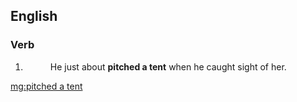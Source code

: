 ==English==

===Verb===
{{head|en|head=[[pitched]] [[a]] [[tent]]}}

# {{en-past of|pitch a tent}}
#: He just about '''pitched a tent''' when he caught sight of her.

[[mg:pitched a tent]]